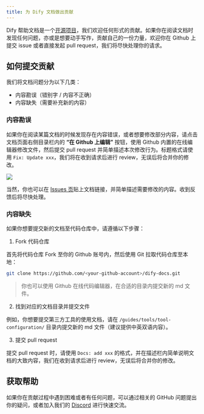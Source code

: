 ```yaml
---
title: 为 Dify 文档做出贡献
---
```


Dify 帮助文档是一个[开源项目](https://github.com/langgenius/dify-docs)，我们欢迎任何形式的贡献。如果你在阅读文档时发现任何问题，亦或是想要动手写作，贡献自己的一份力量，欢迎你在 Github 上提交 issue 或者直接发起 pull request，我们将尽快处理你的请求。

## 如何提交贡献

我们将文档问题分为以下几类：

* 内容勘误（错别字 / 内容不正确）
* 内容缺失（需要补充新的内容）

### 内容勘误

如果你在阅读某篇文档的时候发现存在内容错误，或者想要修改部分内容，请点击文档页面右侧目录栏内的 **“在 Github 上编辑”** 按钮，使用 Github 内置的在线编辑器修改文件，然后提交 pull request 并简单描述本次修改行为。标题格式请使用 `Fix: Update xxx`，我们将在收到请求后进行 review，无误后将合并你的修改。

![](https://assets-docs.dify.ai/dify-enterprise-mintlify/zh_CN/community/5558460f6bd4aa9153439595e9603dc7.png)

当然，你也可以在 [Issues 页](https://github.com/langgenius/dify-docs/issues)贴上文档链接，并简单描述需要修改的内容。收到反馈后将尽快处理。

### 内容缺失

如果你想要提交新的文档至代码仓库中，请遵循以下步骤：

1. Fork 代码仓库

首先将代码仓库 Fork 至你的 Github 账号内，然后使用 Git 拉取代码仓库至本地：

```bash
git clone https://github.com/<your-github-account>/dify-docs.git
```

> 你也可以使用 Github 在线代码编辑器，在合适的目录内提交新的 md 文件。

2. 找到对应的文档目录并提交文件

例如，你想要提交第三方工具的使用文档，请在 `/guides/tools/tool-configuration/` 目录内提交新的 md 文件（建议提供中英双语内容）。

3. 提交 pull request

提交 pull request 时，请使用 `Docs: add xxx` 的格式，并在描述栏内简单说明文档的大致内容，我们在收到请求后进行 review，无误后将合并你的修改。

## 获取帮助

如果你在贡献过程中遇到困难或者有任何问题，可以通过相关的 GitHub 问题提出你的疑问，或者加入我们的 [Discord](https://discord.com/invite/8Tpq4AcN9c) 进行快速交流。

